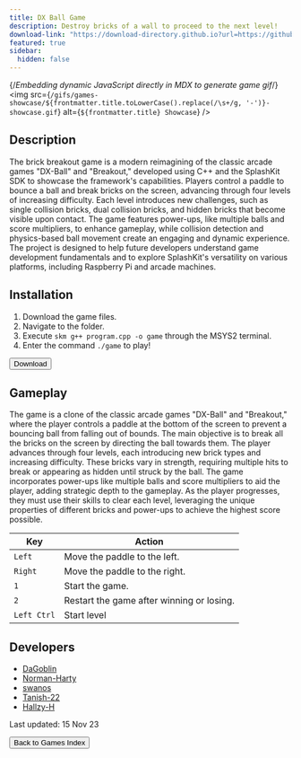 ```yaml
---
title: DX Ball Game
description: Destroy bricks of a wall to proceed to the next level!
download-link: "https://download-directory.github.io?url=https://github.com/thoth-tech/DXBallGame/tree/0c6cc44255427fe7e8503134ce2a9f42f8f3a480"
featured: true
sidebar:
  hidden: false
---
```


{/*Embedding dynamic JavaScript directly in MDX to generate game gif*/}
<img
  src={`/gifs/games-showcase/${frontmatter.title.toLowerCase().replace(/\s+/g, '-')}-showcase.gif`}
  alt={`${frontmatter.title} Showcase`}
/>

## Description

The brick breakout game is a modern reimagining of the classic arcade games "DX-Ball" and "Breakout," developed using C++ and the SplashKit SDK to showcase the framework's capabilities. Players control a paddle to bounce a ball and break bricks on the screen, advancing through four levels of increasing difficulty. Each level introduces new challenges, such as single collision bricks, dual collision bricks, and hidden bricks that become visible upon contact. The game features power-ups, like multiple balls and score multipliers, to enhance gameplay, while collision detection and physics-based ball movement create an engaging and dynamic experience. The project is designed to help future developers understand game development fundamentals and to explore SplashKit's versatility on various platforms, including Raspberry Pi and arcade machines.

## Installation

1. Download the game files.
2. Navigate to the folder.
3. Execute `skm g++ program.cpp -o game` through the MSYS2 terminal.
4. Enter the command `./game` to play!

<div class="centered-button-container">
  <button
    class="custom-button"
    onclick={`window.open('${frontmatter['download-link']}', '_blank')`}>
    Download
  </button>
</div>

## Gameplay

The game is a clone of the classic arcade games "DX-Ball" and "Breakout," where the player controls a paddle at the bottom of the screen to prevent a bouncing ball from falling out of bounds. The main objective is to break all the bricks on the screen by directing the ball towards them. The player advances through four levels, each introducing new brick types and increasing difficulty. These bricks vary in strength, requiring multiple hits to break or appearing as hidden until struck by the ball. The game incorporates power-ups like multiple balls and score multipliers to aid the player, adding strategic depth to the gameplay. As the player progresses, they must use their skills to clear each level, leveraging the unique properties of different bricks and power-ups to achieve the highest score possible.

| **Key**     | **Action**                                |
| ----------- | ----------------------------------------- |
| `Left`      | Move the paddle to the left.              |
| `Right`     | Move the paddle to the right.             |
| `1`         | Start the game.                           |
| `2`         | Restart the game after winning or losing. |
| `Left Ctrl` | Start level                               |

## Developers

- [DaGoblin](https://github.com/DaGoblin)
- [Norman-Harty](https://github.com/Norman-Harty)
- [swanos](https://github.com/swanos)
- [Tanish-22](https://github.com/Tanish-22)
- [Hallzy-H](https://github.com/Hallzy-H)

Last updated: 15 Nov 23

<div class="centered-button-container">
  <button class="custom-button" onclick="location.href='/games'">
    Back to Games Index
  </button>
</div>
